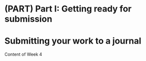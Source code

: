 \mainmatter

# (PART) Part I: Getting ready for submission {-}

# Submitting your work to a journal {#Week4}

Content of Week 4


